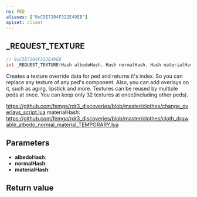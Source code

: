 ```yaml
---
ns: PED
aliases: ["0xC5E7204F322E49EB"]
apiset: client
---
```

## _REQUEST_TEXTURE

```c
// 0xC5E7204F322E49EB
int _REQUEST_TEXTURE(Hash albedoHash, Hash normalHash, Hash materialHash);
```

Creates a texture override data for ped and returns it's index.
So you can replace any texture of any ped's component.
Also, you can add overlays on it, such as aging, lipstick and more.
Textures can be reused by multiple peds at once.
You can keep only 32 textures at once(including other peds).

https://github.com/femga/rdr3_discoveries/blob/master/clothes/change_overlays_script.lua
materialHash: https://github.com/femga/rdr3_discoveries/blob/master/clothes/cloth_drawable_albedo_normal_material_TEMPORARY.lua

## Parameters
* **albedoHash**:
* **normalHash**:
* **materialHash**:

## Return value